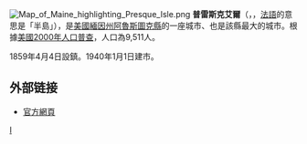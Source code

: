 {{coord|46|40|46|N|68|0|8|W|display=title}}
[[File:Map_of_Maine_highlighting_Presque_Isle.png|right]]
'''普雷斯克艾爾'''（{{lang-en|Presque Isle}}，{{IPAc-en|p|r|ɛ|s|k|_|aɪ|l}}，[[法語|法語]]的意思是「半島」），是[[美國|美國]][[緬因州|緬因州]][[阿魯斯圖克縣|阿魯斯圖克縣]]的一座城市、也是該縣最大的城市。根據[[美國2000年人口普查|美國2000年人口普查]]，人口為9,511人。

1859年4月4日設鎮。1940年1月1日建市。

== 外部链接 ==
* [https://web.archive.org/web/20111001072748/http://www.presqueisle.govoffice2.com/ 官方網頁]

{{Maine}}
{{Authority control}}
[[Category:緬因州城市|I]]